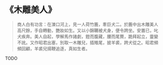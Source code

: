 # 《木雕美人》

> 商人白有功言：在濼口河上，見一人荷竹簏，牽巨犬二。於簏中出木雕美人高尺餘，手自轉動，艷妝如生。又以小錦韉被犬身，便令跨坐。安置已，叱犬疾奔。美人自起，學解馬作諸劇，鐙而腹藏，腰而尾贅，跪拜起立，靈變不訛。又作昭君出塞，別取一木雕兒，插雉尾，披羊裘，跨犬從之。昭君頻頻回顧，羊裘兒揚鞭追逐，真如生者。

TODO
